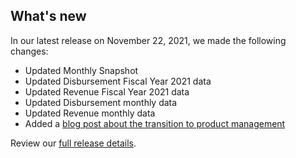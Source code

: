 ## What's new

In our latest release on November 22, 2021, we made the following changes:

- Updated <Link href="/fact-sheet" linkType="default">Monthly Snapshot</Link>
- Updated <Link href="/downloads/disbursements/" linkType="default">Disbursement Fiscal Year 2021 data</Link>
- Updated <Link href="/downloads/revenue/" linkType="default">Revenue Fiscal Year 2021 data</Link>
- Updated <Link href="/downloads/disbursements-by-month/" linkType="default">Disbursement monthly data</Link>
- Updated <Link href="/downloads/revenue/" linkType="default">Revenue monthly data</Link>
- Added a [blog post about the transition to product management ](https://blog-nrrd.doi.gov)





Review our [full release details](https://github.com/ONRR/nrrd/releases).
